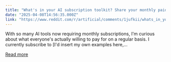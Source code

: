 ```yaml
---
title: "What's in your AI subscription toolkit? Share your monthly paid AI services."
date: "2025-04-08T14:56:35.000Z"
link: "https://www.reddit.com/r/artificial/comments/1jufkii/whats_in_your_ai_subscription_toolkit_share_your/"
---
```


With so many AI tools now requiring monthly subscriptions, I'm curious about what everyone's actually willing to pay for on a regular basis.
 I currently subscribe to [I'd insert my own examples here,...

[Read more](https://www.reddit.com/r/artificial/comments/1jufkii/whats_in_your_ai_subscription_toolkit_share_your/)
